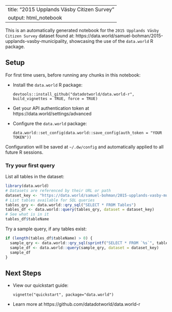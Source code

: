 
---
title: "2015 Upplands Väsby Citizen Survey"
output: html_notebook
---

This is an automatically generated notebook for the `2015 Upplands Väsby Citizen Survey` dataset found at:
https://data.world/samuel-bohman/2015-upplands-vasby-municipality, showcasing the use of the `data.world` R package.

## Setup

For first time users, before running any chunks in this notebook:

* Install the `data.world` R package:
  ```
  devtools::install_github("datadotworld/data.world-r", build_vignettes = TRUE, force = TRUE)
  ```
* Get your API authentication token at https://data.world/settings/advanced
* Configure the `data.world` package:
  ```
  data.world::set_config(data.world::save_config(auth_token = "YOUR TOKEN"))
  ```

Configuration will be saved at `~/.dw/config` and automatically applied to all future R sessions.

### Try your first query

List all tables in the dataset:
```r
library(data.world)
# Datasets are referenced by their URL or path
dataset_key <- "https://data.world/samuel-bohman/2015-upplands-vasby-municipality"
# List tables available for SQL queries
tables_qry <- data.world::qry_sql("SELECT * FROM Tables")
tables_df <- data.world::query(tables_qry, dataset = dataset_key)
# See what is in it
tables_df$tableName
```


Try a sample query, if any tables exist:
```r
if (length(tables_df$tableName) > 0) {
  sample_qry <- data.world::qry_sql(sprintf("SELECT * FROM `%s`", tables_df$tableName[[1]]))
  sample_df <- data.world::query(sample_qry, dataset = dataset_key)
  sample_df
}
```

## Next Steps
* View our quickstart guide:
  ```
vignette("quickstart", package="data.world")
  ```
* Learn more at https://github.com/datadotworld/data.world-r
